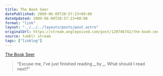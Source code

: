```yaml
---
title: The Book Seer
datePublished: 2009-06-09T20:57:23+00:00
dateUpdated: 2009-06-09T20:57:23+00:00
format: "link"
layout: "../../../layouts/posts/post.astro"
originalUrl: https://stream.anglepoised.com/post/120746742/the-book-seer
source: tumblr stream
tags: ["linklog"]
---
```


[The Book Seer][1]

> &ldquo;Excuse me, I&rsquo;ve just finished reading **\_** by **\_**. What should I read next?&rdquo;

[1]: http://bookseer.com/
